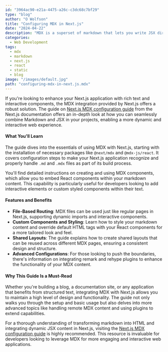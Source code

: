 ```yaml
---
id: "3964ac90-e21a-4475-a26c-c3dc68c7bf29"
type: "blog"
author: "O Wolfson"
title: "Configuring MDX in Next.js"
date: "2024-04-22"
description: "MDX is a superset of markdown that lets you write JSX directly in your markdown files. It is a powerful way to add dynamic interactivity and embed React components within your content."
categories:
  - Web Development
tags:
  - mdx
  - markdown
  - next.js
  - react
  - static
  - blog
image: "/images/default.jpg"
path: "configuring-mdx-in-next.js.mdx"
---
```


If you're looking to enhance your Next.js application with rich text and interactive components, the MDX integration provided by Next.js offers a robust solution. The guide on [Next.js MDX configuration guide](https://nextjs.org/docs/app/building-your-application/configuring/mdx) from the Next.js documentation offers an in-depth look at how you can seamlessly combine Markdown and JSX in your projects, enabling a more dynamic and interactive web experience.

#### What You'll Learn

The guide dives into the essentials of using MDX with Next.js, starting with the installation of necessary packages like `@next/mdx` and `@mdx-js/react`. It covers configuration steps to make your Next.js application recognize and properly handle `.md` and `.mdx` files as part of its build process.

You'll find detailed instructions on creating and using MDX components, which allow you to embed React components within your markdown content. This capability is particularly useful for developers looking to add interactive elements or custom styled components within their text.

#### Features and Benefits

- **File-Based Routing**: MDX files can be used just like regular pages in Next.js, supporting dynamic imports and interactive components.
- **Custom Components and Styling**: Learn how to style your markdown content and override default HTML tags with your React components for a more tailored look and feel.
- **Shared Layouts**: The guide explains how to create shared layouts that can be reused across different MDX pages, ensuring a consistent design and structure.
- **Advanced Configurations**: For those looking to push the boundaries, there's information on integrating remark and rehype plugins to enhance the functionality of your MDX content.

#### Why This Guide Is a Must-Read

Whether you're building a blog, a documentation site, or any application that benefits from structured text, integrating MDX with Next.js allows you to maintain a high level of design and functionality. The guide not only walks you through the setup and basic usage but also delves into more advanced topics like handling remote MDX content and using plugins to extend capabilities.

For a thorough understanding of transforming markdown into HTML and integrating dynamic JSX content in Next.js, visiting the [Next.js MDX configuration guide](https://nextjs.org/docs/app/building-your-application/configuring/mdx) is highly recommended. This resource is invaluable for developers looking to leverage MDX for more engaging and interactive web applications.

